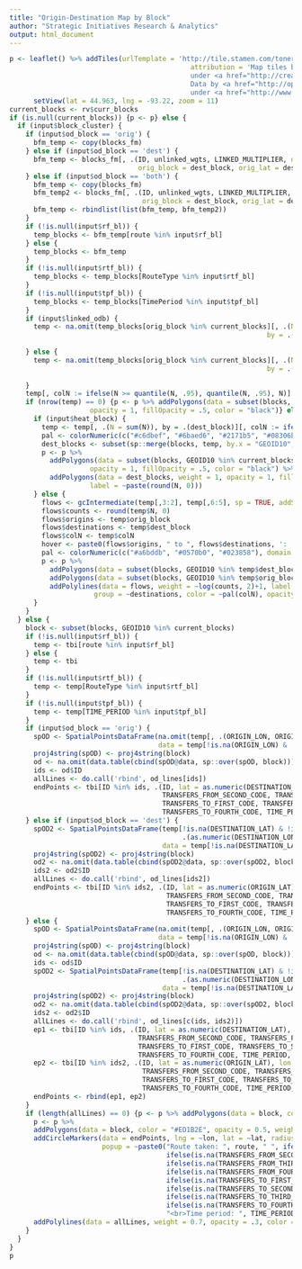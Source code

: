 ```yaml
---
title: "Origin-Destination Map by Block"
author: "Strategic Initiatives Research & Analytics"
output: html_document
---
```


```r
p <- leaflet() %>% addTiles(urlTemplate = 'http://tile.stamen.com/toner-lite/{z}/{x}/{y}.png',
                                             attribution = 'Map tiles by <a href="http://stamen.com">Stamen Design</a>,
                                             under <a href="http://creativecommons.org/licenses/by/3.0">CC BY 3.0</a>.
                                             Data by <a href="http://openstreetmap.org">OpenStreetMap</a>,
                                             under <a href="http://www.openstreetmap.org/copyright">ODbL</a>.') %>%
      setView(lat = 44.963, lng = -93.22, zoom = 11)
current_blocks <- rv$curr_blocks
if (is.null(current_blocks)) {p <- p} else {
  if (input$block_cluster) {
    if (input$od_block == 'orig') {
      bfm_temp <- copy(blocks_fm)
    } else if (input$od_block == 'dest') {
      bfm_temp <- blocks_fm[, .(ID, unlinked_wgts, LINKED_MULTIPLIER, dest_block = orig_block, dest_lat = orig_lat, dest_lon = orig_lon, 
                                orig_block = dest_block, orig_lat = dest_lat, orig_lon = dest_lon, route, RouteType, TimePeriod)]
    } else if (input$od_block == 'both') {
      bfm_temp <- copy(blocks_fm)
      bfm_temp2 <- blocks_fm[, .(ID, unlinked_wgts, LINKED_MULTIPLIER, dest_block = orig_block, dest_lat = orig_lat, dest_lon = orig_lon, 
                                 orig_block = dest_block, orig_lat = dest_lat, orig_lon = dest_lon, route, RouteType, TimePeriod)]
      bfm_temp <- rbindlist(list(bfm_temp, bfm_temp2))
    }
    if (!is.null(input$rf_bl)) {
      temp_blocks <- bfm_temp[route %in% input$rf_bl]
    } else {
      temp_blocks <- bfm_temp
    }
    if (!is.null(input$rtf_bl)) {
      temp_blocks <- temp_blocks[RouteType %in% input$rtf_bl]
    }
    if (!is.null(input$tpf_bl)) {
      temp_blocks <- temp_blocks[TimePeriod %in% input$tpf_bl]
    }
    if (input$linked_odb) {
      temp <- na.omit(temp_blocks[orig_block %in% current_blocks][, .(N = sum(unlinked_wgts * LINKED_MULTIPLIER)), 
                                                                by = .(orig_block, orig_lat, orig_lon, dest_block, 
                                                                       dest_lat, dest_lon)][N >= input$ignoreN_block])
    } else {
      temp <- na.omit(temp_blocks[orig_block %in% current_blocks][, .(N = sum(unlinked_wgts)), 
                                                                by = .(orig_block, orig_lat, orig_lon, 
                                                                       dest_block, dest_lat, dest_lon)][N >= input$ignoreN_block])
    }
    temp[, colN := ifelse(N >= quantile(N, .95), quantile(N, .95), N)]
    if (nrow(temp) == 0) {p <- p %>% addPolygons(data = subset(blocks, GEOID10 %in% current_blocks), weight = 3, 
                    opacity = 1, fillOpacity = .5, color = "black")} else {
      if (input$heat_block) {
        temp <- temp[, .(N = sum(N)), by = .(dest_block)][, colN := ifelse(N >= quantile(N, .95), quantile(N, .95), N)]
        pal <- colorNumeric(c("#c6dbef", "#6baed6", "#2171b5", "#08306b"), domain = range(temp$colN))
        dest_blocks <- subset(sp::merge(blocks, temp, by.x = "GEOID10", by.y = "dest_block"), !is.na(N))
        p <- p %>% 
          addPolygons(data = subset(blocks, GEOID10 %in% current_blocks), weight = 3, 
                    opacity = 1, fillOpacity = .5, color = "black") %>%
          addPolygons(data = dest_blocks, weight = 1, opacity = 1, fillOpacity = .7, color = ~pal(colN), 
                    label = ~paste(round(N, 0)))
      } else {
        flows <- gcIntermediate(temp[,3:2], temp[,6:5], sp = TRUE, addStartEnd = TRUE)
        flows$counts <- round(temp$N, 0)
        flows$origins <- temp$orig_block
        flows$destinations <- temp$dest_block
        flows$colN <- temp$colN
        hover <- paste0(flows$origins, " to ", flows$destinations, ': ', as.character(flows$counts))
        pal <- colorNumeric(c("#a6bddb", "#0570b0", "#023858"), domain = range(temp$colN))
        p <- p %>% 
          addPolygons(data = subset(blocks, GEOID10 %in% temp$dest_block), weight = 1, opacity = 1, fillOpacity = .2, color = "#008144") %>%
          addPolygons(data = subset(blocks, GEOID10 %in% temp$orig_block), weight = 1, opacity = 1, fillOpacity = .2, color = "#ED1B2E") %>%
          addPolylines(data = flows, weight = ~log(counts, 2)+1, label = hover, 
                     group = ~destinations, color = ~pal(colN), opacity = 1)
      }
    }
  } else {
    block <- subset(blocks, GEOID10 %in% current_blocks)
    if (!is.null(input$rf_bl)) {
      temp <- tbi[route %in% input$rf_bl]
    } else {
      temp <- tbi
    }
    if (!is.null(input$rtf_bl)) {
      temp <- temp[RouteType %in% input$rtf_bl]
    }
    if (!is.null(input$tpf_bl)) {
      temp <- temp[TIME_PERIOD %in% input$tpf_bl]
    }
    if (input$od_block == 'orig') {
      spOD <- SpatialPointsDataFrame(na.omit(temp[, .(ORIGIN_LON, ORIGIN_LAT)]),
                                     data = temp[!is.na(ORIGIN_LON) & !is.na(ORIGIN_LAT), .(ID)])
      proj4string(spOD) <- proj4string(block)
      od <- na.omit(data.table(cbind(spOD@data, sp::over(spOD, block))))
      ids <- od$ID
      allLines <- do.call('rbind', od_lines[ids])
      endPoints <- tbi[ID %in% ids, .(ID, lat = as.numeric(DESTINATION_LAT), lon = as.numeric(DESTINATION_LON), TRANSFERS_FROM_FIRST_CODE, 
                                      TRANSFERS_FROM_SECOND_CODE, TRANSFERS_FROM_THIRD_CODE, TRANSFERS_FROM_FOURTH_CODE, 
                                      TRANSFERS_TO_FIRST_CODE, TRANSFERS_TO_SECOND_CODE, TRANSFERS_TO_THIRD_CODE, 
                                      TRANSFERS_TO_FOURTH_CODE, TIME_PERIOD, route)]
    } else if (input$od_block == 'dest') {
      spOD2 <- SpatialPointsDataFrame(temp[!is.na(DESTINATION_LAT) & !is.na(DESTINATION_LON),
                                           .(as.numeric(DESTINATION_LON), as.numeric(DESTINATION_LAT))], 
                                      data = temp[!is.na(DESTINATION_LAT) & !is.na(DESTINATION_LON), .(ID)])
      proj4string(spOD2) <- proj4string(block)
      od2 <- na.omit(data.table(cbind(spOD2@data, sp::over(spOD2, block))))
      ids2 <- od2$ID
      allLines <- do.call('rbind', od_lines[ids2])
      endPoints <- tbi[ID %in% ids2, .(ID, lat = as.numeric(ORIGIN_LAT), lon = as.numeric(ORIGIN_LON), TRANSFERS_FROM_FIRST_CODE, 
                                       TRANSFERS_FROM_SECOND_CODE, TRANSFERS_FROM_THIRD_CODE, TRANSFERS_FROM_FOURTH_CODE, 
                                       TRANSFERS_TO_FIRST_CODE, TRANSFERS_TO_SECOND_CODE, TRANSFERS_TO_THIRD_CODE, 
                                       TRANSFERS_TO_FOURTH_CODE, TIME_PERIOD, route)]
    } else {
      spOD <- SpatialPointsDataFrame(na.omit(temp[, .(ORIGIN_LON, ORIGIN_LAT)]),
                                     data = temp[!is.na(ORIGIN_LON) & !is.na(ORIGIN_LAT), .(ID)])
      proj4string(spOD) <- proj4string(block)
      od <- na.omit(data.table(cbind(spOD@data, sp::over(spOD, block))))
      ids <- od$ID
      spOD2 <- SpatialPointsDataFrame(temp[!is.na(DESTINATION_LAT) & !is.na(DESTINATION_LON),
                                           .(as.numeric(DESTINATION_LON), as.numeric(DESTINATION_LAT))], 
                                      data = temp[!is.na(DESTINATION_LAT) & !is.na(DESTINATION_LON), .(ID)])
      proj4string(spOD2) <- proj4string(block)
      od2 <- na.omit(data.table(cbind(spOD2@data, sp::over(spOD2, block))))
      ids2 <- od2$ID
      allLines <- do.call('rbind', od_lines[c(ids, ids2)])
      ep1 <- tbi[ID %in% ids, .(ID, lat = as.numeric(DESTINATION_LAT), lon = as.numeric(DESTINATION_LON), TRANSFERS_FROM_FIRST_CODE, 
                                TRANSFERS_FROM_SECOND_CODE, TRANSFERS_FROM_THIRD_CODE, TRANSFERS_FROM_FOURTH_CODE, 
                                TRANSFERS_TO_FIRST_CODE, TRANSFERS_TO_SECOND_CODE, TRANSFERS_TO_THIRD_CODE, 
                                TRANSFERS_TO_FOURTH_CODE, TIME_PERIOD, route)]
      ep2 <- tbi[ID %in% ids2, .(ID, lat = as.numeric(ORIGIN_LAT), lon = as.numeric(ORIGIN_LON), TRANSFERS_FROM_FIRST_CODE, 
                                 TRANSFERS_FROM_SECOND_CODE, TRANSFERS_FROM_THIRD_CODE, TRANSFERS_FROM_FOURTH_CODE, 
                                 TRANSFERS_TO_FIRST_CODE, TRANSFERS_TO_SECOND_CODE, TRANSFERS_TO_THIRD_CODE, 
                                 TRANSFERS_TO_FOURTH_CODE, TIME_PERIOD, route)]
      endPoints <- rbind(ep1, ep2)
    }
    if (length(allLines) == 0) {p <- p %>% addPolygons(data = block, color = "#ED1B2E", opacity = 0.5, weight = 1)} else {
      p <- p %>% 
      addPolygons(data = block, color = "#ED1B2E", opacity = 0.5, weight = 1, layerId = ~paste0("block", GEOID10)) %>%
      addCircleMarkers(data = endPoints, lng = ~lon, lat = ~lat, radius = 4, opacity = .7, weight = 1, color = "#0053A0", 
                       popup = ~paste0("Route taken: ", route, " ", ifelse(is.na(TRANSFERS_FROM_FIRST_CODE), "", TRANSFERS_FROM_FIRST_CODE), " ", 
                                       ifelse(is.na(TRANSFERS_FROM_SECOND_CODE), "", TRANSFERS_FROM_SECOND_CODE), " ", 
                                       ifelse(is.na(TRANSFERS_FROM_THIRD_CODE), "", TRANSFERS_FROM_THIRD_CODE), " ", 
                                       ifelse(is.na(TRANSFERS_FROM_FOURTH_CODE), "", TRANSFERS_FROM_FOURTH_CODE), " ",
                                       ifelse(is.na(TRANSFERS_TO_FIRST_CODE), "", TRANSFERS_TO_FIRST_CODE), " ", 
                                       ifelse(is.na(TRANSFERS_TO_SECOND_CODE), "", TRANSFERS_TO_SECOND_CODE), " ", 
                                       ifelse(is.na(TRANSFERS_TO_THIRD_CODE), "", TRANSFERS_TO_THIRD_CODE), " ", 
                                       ifelse(is.na(TRANSFERS_TO_FOURTH_CODE), "", TRANSFERS_TO_FOURTH_CODE),
                                       "<br>Time period: ", TIME_PERIOD), layerId = ~paste0("dest", ID)) %>%
      addPolylines(data = allLines, weight = 0.7, opacity = .3, color = "#0053A0")
    }
  }
}
p
```